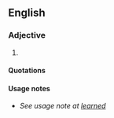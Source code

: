 ==English==

===Adjective===
{{en-adj}}

# {{poetic spelling of|[[learned#Adjective|learned]]}}

====Quotations====
{{seecites}}

====Usage notes====
* ''See usage note at [[learned#Usage notes|learned]]''